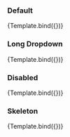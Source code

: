 
<Meta title="Form/Combobox" component={ComboboxStoryTypes}/>

### Default
<Canvas>
  <Story name="with value" args={{label: "label", value: "apostle", options: items}}>
    {Template.bind({})}
  </Story>
</Canvas>

### Long Dropdown
<Canvas>
  <Story name="long dropdown" args={{label: "label", value: null, options: long_items}}>
    {Template.bind({})}
  </Story>
</Canvas>

### Disabled
<Canvas>
  <Story name="disabled" args={{label: "label", value: "apostle", options: items, disabled: true}}>
    {Template.bind({})}
  </Story>
</Canvas>

### Skeleton
<Canvas>
  <Story name="skeleton" args={{label: "label", options: items}}>
    {Template.bind({})}
  </Story>
</Canvas>

